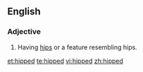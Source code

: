 ==English==

===Adjective===
{{en-adj}}

# Having [[hip]]s or a feature resembling hips.

[[et:hipped]]
[[te:hipped]]
[[vi:hipped]]
[[zh:hipped]]